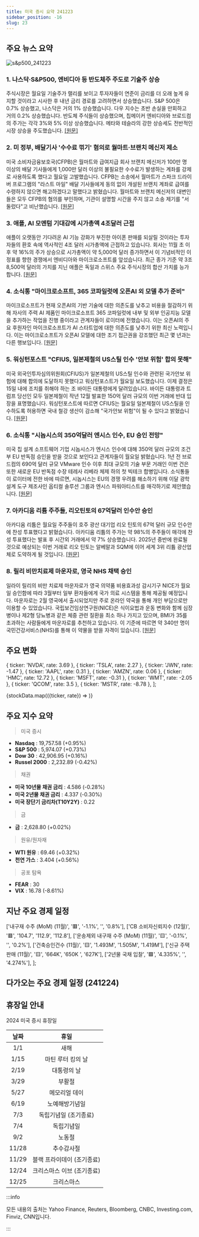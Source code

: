 ```yaml
---
title: 미국 증시 요약 241223
sidebar_position: -16
slug: 23
---
```


## 주요 뉴스 요약

![s&p500_241223](/map/241223.png)

### 1. **나스닥·S&P500, 엔비디아 등 반도체주 주도로 기술주 상승**

주식시장은 월요일 기술주가 랠리를 보이고 투자자들이 연준이 금리를 더 오래 높게 유지할 것이라고 시사한 후 내년 금리 경로를 고려하면서 상승했습니다. S&P 500은 0.7% 상승했고, 나스닥은 거의 1% 상승했습니다. 다우 지수는 초반 손실을 만회하고 거의 0.2% 상승했습니다. 반도체 주식들이 상승했으며, 칩메이커 엔비디아와 브로드컴의 주가는 각각 3%와 5% 이상 상승했습니다. 메타와 테슬라의 강한 상승세도 전반적인 시장 상승을 주도했습니다. [[원문]](https://finance.yahoo.com/news/live/stock-market-today-nasdaq-sp-500-jump-as-nvidia-chip-stocks-lead-tech-gains-210056563.html)

### 2. **미 정부, 배달기사 '수수료 꺾기' 혐의로 월마트·브랜치 메신저 제소**

미국 소비자금융보호국(CFPB)은 월마트와 급여지급 회사 브랜치 메신저가 100만 명 이상의 배달 기사들에게 1,000만 달러 이상의 불필요한 수수료가 발생하는 계좌를 강제로 사용하도록 했다고 월요일 고발했습니다. CFPB는 소송에서 월마트가 스파크 드라이버 프로그램의 "라스트 마일" 배달 기사들에게 동의 없이 개설된 브랜치 계좌로 급여를 수령하지 않으면 해고하겠다고 말했다고 밝혔습니다. 월마트와 브랜치 메신저의 대변인들은 모두 CFPB의 혐의를 부인하며, 기관이 설명할 시간을 주지 않고 소송 제기를 "서둘렀다"고 비난했습니다. [[원문]](https://www.reuters.com/business/retail-consumer/cfpb-sues-walmart-branch-messenger-illegally-opening-deposit-accounts-2024-12-23/)

### 3. **애플, AI 모멘텀 기대감에 시가총액 4조달러 근접**

애플이 오랫동안 기다려온 AI 기능 강화가 부진한 아이폰 판매를 되살릴 것이라는 투자자들의 환호 속에 역사적인 4조 달러 시가총액에 근접하고 있습니다. 회사는 11월 초 이후 약 16%의 주가 상승으로 시가총액이 약 5,000억 달러 증가하면서 이 기념비적인 이정표를 향한 경쟁에서 엔비디아와 마이크로소프트를 앞섰습니다. 최근 종가 기준 약 3조 8,500억 달러의 가치를 지닌 애플은 독일과 스위스 주요 주식시장의 합산 가치를 능가합니다. [[원문]](https://www.reuters.com/technology/apple-approaches-4-trillion-valuation-investors-bet-ai-momentum-2024-12-23/)

### 4. **소식통 "마이크로소프트, 365 코파일럿에 오픈AI 외 모델 추가 준비"**

마이크로소프트가 현재 오픈AI의 기반 기술에 대한 의존도를 낮추고 비용을 절감하기 위해 자사의 주력 AI 제품인 마이크로소프트 365 코파일럿에 내부 및 외부 인공지능 모델을 추가하는 작업을 진행 중이라고 관계자들이 로이터에 전했습니다. 이는 오픈AI의 주요 후원자인 마이크로소프트가 AI 스타트업에 대한 의존도를 낮추기 위한 최신 노력입니다. 이는 마이크로소프트가 오픈AI 모델에 대한 조기 접근권을 강조했던 최근 몇 년과는 다른 행보입니다. [[원문]](https://www.reuters.com/technology/artificial-intelligence/microsoft-works-add-non-openai-models-into-365-copilot-products-sources-say-2024-12-23/)

### 5. **워싱턴포스트 "CFIUS, 일본제철의 US스틸 인수 '안보 위험' 합의 못해"**

미국 외국인투자심의위원회(CFIUS)가 일본제철의 US스틸 인수와 관련된 국가안보 위험에 대해 합의에 도달하지 못했다고 워싱턴포스트가 월요일 보도했습니다. 이제 결정은 15일 내에 조치를 취해야 하는 조 바이든 대통령에게 달려있습니다. 바이든 대통령과 트럼프 당선인 모두 일본제철이 작년 12월 발표한 150억 달러 규모의 이번 거래에 반대 입장을 표명했습니다. 워싱턴포스트에 따르면 CFIUS는 월요일 일본제철이 US스틸을 인수하도록 허용하면 국내 철강 생산이 감소해 "국가안보 위험"이 될 수 있다고 밝혔습니다. [[원문]](https://www.reuters.com/markets/deals/cfius-unable-reach-consensus-nippon-steels-us-steel-bid-wapo-reports-2024-12-24/)

### 6. **소식통 "시놉시스의 350억달러 엔시스 인수, EU 승인 전망"**

미국 칩 설계 소프트웨어 기업 시놉시스가 엔시스 인수에 대해 350억 달러 규모의 조건부 EU 반독점 승인을 받을 것으로 보인다고 관계자들이 월요일 밝혔습니다. 1년 전 브로드컴의 690억 달러 규모 VMware 인수 이후 최대 규모의 기술 부문 거래인 이번 건은 또한 새로운 EU 반독점 수장 테레사 리베라 체제 하의 첫 빅테크 합병입니다. 소식통들이 로이터에 전한 바에 따르면, 시놉시스는 EU의 경쟁 우려를 해소하기 위해 이달 광학 설계 도구 제조사인 옵티컬 솔루션 그룹과 엔시스 파워아티스트를 매각하기로 제안했습니다. [[원문]](https://www.reuters.com/markets/deals/eu-antitrust-regulators-set-approve-synopsys-35-bln-ansys-acquisition-sources-2024-12-23/)

### 7. **아카디움 리튬 주주들, 리오틴토의 67억달러 인수안 승인**

아카디움 리튬은 월요일 주주들이 호주 광산 대기업 리오 틴토의 67억 달러 규모 인수안에 찬성 투표했다고 밝혔습니다. 아카디움 리튬의 주가는 약 98%의 주주들이 매각에 찬성 투표했다는 발표 후 시간외 거래에서 약 7% 상승했습니다. 2025년 중반에 완료될 것으로 예상되는 이번 거래로 리오 틴토는 알베말과 SQM에 이어 세계 3위 리튬 광산업체로 도약하게 될 것입니다. [[원문]](https://www.reuters.com/markets/deals/arcadium-lithium-shareholders-approve-67-bln-rio-tinto-deal-2024-12-23/)

### 8. **릴리 비만치료제 마운자로, 영국 NHS 채택 승인**

일라이 릴리의 비만 치료제 마운자로가 영국 의약품 비용효과성 감시기구 NICE가 월요일 승인함에 따라 3월부터 일부 환자들에게 국가 의료 시스템을 통해 제공될 예정입니다. 마운자로는 2월 영국에서 출시되었지만 주로 온라인 약국을 통해 개인 부담으로만 이용할 수 있었습니다. 국립보건임상연구원(NICE)은 식이요법과 운동 변화와 함께 심장병이나 제2형 당뇨병과 같은 체중 관련 질환을 최소 하나 가지고 있으며, BMI가 35를 초과하는 사람들에게 마운자로를 추천하고 있습니다. 이 기준에 따르면 약 340만 명이 국민건강서비스(NHS)를 통해 이 약물을 받을 자격이 있습니다. [[원문]](https://www.reuters.com/business/healthcare-pharmaceuticals/lilly-obesity-drug-mounjaro-be-offered-britains-nhs-after-watchdog-nod-2024-12-23/)

## 주요 변화

  { ticker: 'NVDA', rate: 3.69 },
  { ticker: 'TSLA', rate: 2.27 },
  { ticker: 'JWN', rate: -1.47 },
  { ticker: 'AAPL', rate: 0.31 },
  { ticker: 'AMZN', rate: 0.06 },
  { ticker: 'HMC', rate: 12.72 },
  { ticker: 'MSFT', rate: -0.31 },
  { ticker: 'WMT', rate: -2.05 },
  { ticker: 'QCOM', rate: 3.5 },
  { ticker: 'MSTR', rate: -8.78 },
];

{stockData.map(({ticker, rate}) => <StockCardMini key={ticker} ticker={ticker} rate={rate}></StockCardMini>)}

## 주요 지수 요약

> 미국 증시

- **Nasdaq** : 19,757.58 (+0.95%)
- **S&P 500** : 5,974.07 (+0.73%)
- **Dow 30** : 42,906.95 (+0.16%)
- **Russel 2000** : 2,232.89 (-0.42%)

> 채권

- **미국 10년물 채권 금리** : 4.586 (-0.28%)
- **미국 2년물 채권 금리** : 4.337 (-0.30%)
- **미국 장단기 금리차(T10Y2Y)** : 0.22

> 금

- **금** : 2,628.80 (+0.02%)

> 원유/원자재

- **WTI 원유** : 69.46 (+0.32%)
- **천연 가스** : 3.404 (+0.56%)

> 공포 탐욕

- **FEAR** : 30
- **VIX** : 16.78 (-8.61%)

## 지난 주요 경제 일정

  ['내구재 수주 (MoM) (11월)', '🟥', '-1.1%', '', '0.8%'],
  ['CB 소비자신뢰지수 (12월)', '🟥', '104.7', '112.9', '112.8'],
  ['운송제외 내구재 수주 (MoM) (11월)', '🟨', '-0.1%', '', '0.2%'],
  ['건축승인건수 (11월)', '🟨', '1.493M', '1.505M', '1.419M'],
  ['신규 주택 판매 (11월)', '🟨', '664K', '650K ', '627K'],
  ['2년물 국채 입찰', '🟩', '4.335%', '', '4.274%'],
];

<EconomicCalendar data={eventsData} />

## 다가오는 주요 경제 일정 (241224)


<EconomicCalendar data={nextEventsData} />

## 휴장일 안내

2024 미국 증시 휴장일

| 날짜  |            휴일            |
| :---: | :------------------------: |
|  1/1  |            새해            |
| 1/15  |     마틴 루터 킹의 날      |
| 2/19  |        대통령의 날         |
| 3/29  |           부활절           |
| 5/27  |       메모리얼 데이        |
| 6/19  |       노예해방기념일       |
|  7/3  |   독립기념일 (조기종료)    |
|  7/4  |         독립기념일         |
|  9/2  |           노동절           |
| 11/28 |         추수감사절         |
| 11/29 | 블랙 프라이데이 (조기종료) |
| 12/24 | 크리스마스 이브 (조기종료) |
| 12/25 |         크리스마스         |

:::info

모든 내용의 출처는 Yahoo Finance, Reuters, Bloomberg, CNBC, Investing.com, Finviz, CNN입니다.

:::
